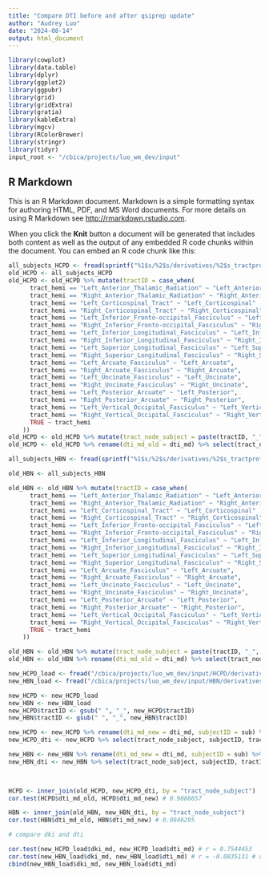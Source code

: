```yaml
---
title: "Compare DTI before and after qsiprep update"
author: "Audrey Luo"
date: "2024-08-14"
output: html_document
---
```


```r

library(cowplot)
library(data.table)
library(dplyr)
library(ggplot2)
library(ggpubr)
library(grid)
library(gridExtra)
library(gratia) 
library(kableExtra)
library(mgcv)
library(RColorBrewer)
library(stringr)
library(tidyr)
input_root <- "/cbica/projects/luo_wm_dev/input"
```

## R Markdown

This is an R Markdown document. Markdown is a simple formatting syntax for authoring HTML, PDF, and MS Word documents. For more details on using R Markdown see <http://rmarkdown.rstudio.com>.

When you click the **Knit** button a document will be generated that includes both content as well as the output of any embedded R code chunks within the document. You can embed an R code chunk like this:

```r

all_subjects_HCPD <- fread(sprintf("%1$s/%2$s/derivatives/%2$s_tractprofiles_dti/all_subjects/collated_tract_profiles_reoriented_nocovbat.tsv", input_root, "HCPD"))
old_HCPD <- all_subjects_HCPD
old_HCPD <- old_HCPD %>% mutate(tractID = case_when(
      tract_hemi == "Left_Anterior_Thalamic_Radiation" ~ "Left_Anterior_Thalamic",
      tract_hemi == "Right_Anterior_Thalamic_Radiation" ~ "Right_Anterior_Thalamic",
      tract_hemi == "Left_Corticospinal_Tract" ~ "Left_Corticospinal" ,
      tract_hemi == "Right_Corticospinal_Tract" ~ "Right_Corticospinal" ,
      tract_hemi == "Left_Inferior_Fronto-occipital_Fasciculus" ~ "Left_Inferior_Fronto-occipital",
      tract_hemi == "Right_Inferior_Fronto-occipital_Fasciculus" ~ "Right_Inferior_Fronto-occipital_Fasciculus",
      tract_hemi == "Left_Inferior_Longitudinal_Fasciculus" ~ "Left_Inferior_Longitudinal",
      tract_hemi == "Right_Inferior_Longitudinal_Fasciculus" ~ "Right_Inferior_Longitudinal",
      tract_hemi == "Left_Superior_Longitudinal_Fasciculus" ~ "Left_Superior_Longitudinal",
      tract_hemi == "Right_Superior_Longitudinal_Fasciculus" ~ "Right_Superior_Longitudinal",
      tract_hemi == "Left_Arcuate_Fasciculus" ~ "Left_Arcuate",
      tract_hemi == "Right_Arcuate_Fasciculus" ~ "Right_Arcuate",
      tract_hemi == "Left_Uncinate_Fasciculus" ~ "Left_Uncinate",
      tract_hemi == "Right_Uncinate_Fasciculus" ~ "Right_Uncinate",
      tract_hemi == "Left_Posterior_Arcuate" ~ "Left_Posterior",
      tract_hemi == "Right_Posterior_Arcuate" ~ "Right_Posterior",
      tract_hemi == "Left_Vertical_Occipital_Fasciculus" ~ "Left_Vertical_Occipital",
      tract_hemi == "Right_Vertical_Occipital_Fasciculus" ~ "Right_Vertical_Occipital",
      TRUE ~ tract_hemi
    ))
old_HCPD <- old_HCPD %>% mutate(tract_node_subject = paste(tractID, "_", nodeID, "_", subjectID))
old_HCPD <- old_HCPD %>% rename(dti_md_old = dti_md) %>% select(tract_node_subject, subjectID, nodeID, dti_md_old, tractID)

all_subjects_HBN <- fread(sprintf("%1$s/%2$s/derivatives/%2$s_tractprofiles/all_subjects/collated_tract_profiles_reoriented_nocovbat.tsv", input_root, "HBN"))

old_HBN <- all_subjects_HBN

old_HBN <- old_HBN %>% mutate(tractID = case_when(
      tract_hemi == "Left_Anterior_Thalamic_Radiation" ~ "Left_Anterior_Thalamic",
      tract_hemi == "Right_Anterior_Thalamic_Radiation" ~ "Right_Anterior_Thalamic",
      tract_hemi == "Left_Corticospinal_Tract" ~ "Left_Corticospinal" ,
      tract_hemi == "Right_Corticospinal_Tract" ~ "Right_Corticospinal" ,
      tract_hemi == "Left_Inferior_Fronto-occipital_Fasciculus" ~ "Left_Inferior_Fronto-occipital",
      tract_hemi == "Right_Inferior_Fronto-occipital_Fasciculus" ~ "Right_Inferior_Fronto-occipital_Fasciculus",
      tract_hemi == "Left_Inferior_Longitudinal_Fasciculus" ~ "Left_Inferior_Longitudinal",
      tract_hemi == "Right_Inferior_Longitudinal_Fasciculus" ~ "Right_Inferior_Longitudinal",
      tract_hemi == "Left_Superior_Longitudinal_Fasciculus" ~ "Left_Superior_Longitudinal",
      tract_hemi == "Right_Superior_Longitudinal_Fasciculus" ~ "Right_Superior_Longitudinal",
      tract_hemi == "Left_Arcuate_Fasciculus" ~ "Left_Arcuate",
      tract_hemi == "Right_Arcuate_Fasciculus" ~ "Right_Arcuate",
      tract_hemi == "Left_Uncinate_Fasciculus" ~ "Left_Uncinate",
      tract_hemi == "Right_Uncinate_Fasciculus" ~ "Right_Uncinate",
      tract_hemi == "Left_Posterior_Arcuate" ~ "Left_Posterior",
      tract_hemi == "Right_Posterior_Arcuate" ~ "Right_Posterior",
      tract_hemi == "Left_Vertical_Occipital_Fasciculus" ~ "Left_Vertical_Occipital",
      tract_hemi == "Right_Vertical_Occipital_Fasciculus" ~ "Right_Vertical_Occipital",
      TRUE ~ tract_hemi
    ))

old_HBN <- old_HBN %>% mutate(tract_node_subject = paste(tractID, "_", nodeID, "_", subjectID))
old_HBN <- old_HBN %>% rename(dti_md_old = dti_md) %>% select(tract_node_subject, subjectID, nodeID, dti_md_old, tractID)

```

```r
new_HCPD_load <- fread("/cbica/projects/luo_wm_dev/input/HCPD/derivatives/tract_profiles/all_subjects/collated_tract_profiles_nocovbat.tsv")
new_HBN_load <- fread("/cbica/projects/luo_wm_dev/input/HBN/derivatives/tract_profiles/all_subjects/collated_tract_profiles_nocovbat.tsv")

new_HCPD <- new_HCPD_load 
new_HBN <- new_HBN_load 
new_HCPD$tractID <- gsub(" ", "_", new_HCPD$tractID)
new_HBN$tractID <- gsub(" ", "_", new_HBN$tractID)

new_HCPD <- new_HCPD %>% rename(dti_md_new = dti_md, subjectID = sub) %>% mutate(tract_node_subject = paste(tractID, "_", nodeID, "_", subjectID))
new_HCPD_dti <- new_HCPD %>% select(tract_node_subject, subjectID, tractID, nodeID, dti_md_new)

new_HBN <- new_HBN %>% rename(dti_md_new = dti_md, subjectID = sub) %>% mutate(tract_node_subject = paste(tractID, "_", nodeID, "_", subjectID))
new_HBN_dti <- new_HBN %>% select(tract_node_subject, subjectID, tractID, nodeID, dti_md_new)


 
HCPD <- inner_join(old_HCPD, new_HCPD_dti, by = "tract_node_subject")
cor.test(HCPD$dti_md_old, HCPD$dti_md_new) # 0.9886657 

HBN <- inner_join(old_HBN, new_HBN_dti, by = "tract_node_subject")
cor.test(HBN$dti_md_old, HBN$dti_md_new) # 0.9946295 

```

```r
# compare dki and dti

cor.test(new_HCPD_load$dki_md, new_HCPD_load$dti_md) # r = 0.7544453 
cor.test(new_HBN_load$dki_md, new_HBN_load$dti_md) # r = -0.0835131 # well that's interesting lol
cbind(new_HBN_load$dki_md, new_HBN_load$dti_md)
```
 

